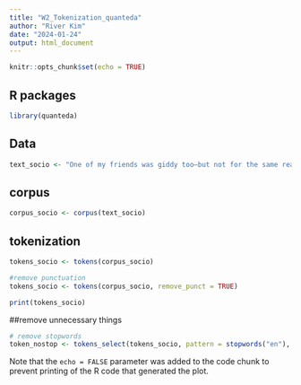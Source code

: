 ```yaml
---
title: "W2_Tokenization_quanteda"
author: "River Kim"
date: "2024-01-24"
output: html_document
---
```


```r
knitr::opts_chunk$set(echo = TRUE)
```

## R packages

```r
library(quanteda)
```

## Data

```r
text_socio <- "One of my friends was giddy too—but not for the same reason as me. She decided that she would try to pay for her trip by taking the perfect photograph of Brad and Angelina and selling it to the highest bidder. She reasoned that the paparazzi had chosen our street because it must be the best location to photograph the superstars and their kids. In fact, we did see Brangelina a few times. Now I respect every person’s right to privacy, be they my long-standing crush or anyone else. Thus each time we saw Brangelina and kids, I’d jump in front of the camera while my friend tried to snap the perfect shot. As a result, instead of focusing in on Brad and Angelina, her camera always focused on my head. Needless to say, my friend never got a shot worthy of selling to pay for her trip."
```

## corpus
```r
corpus_socio <- corpus(text_socio)

```
## tokenization
```r
tokens_socio <- tokens(corpus_socio)

#remove punctuation
tokens_socio <- tokens(corpus_socio, remove_punct = TRUE)

print(tokens_socio)

```

##remove unnecessary things
```r
# remove stopwords
token_nostop <- tokens_select(tokens_socio, pattern = stopwords("en"), selection = "remove")

```

Note that the `echo = FALSE` parameter was added to the code chunk to prevent printing of the R code that generated the plot.
